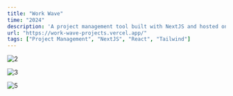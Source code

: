 ```yaml
---
title: "Work Wave"
time: "2024"
description: 'A project management tool built with NextJS and hosted on Vercel. Perfect for managing projects and tasks using kanban boards.'
url: "https://work-wave-projects.vercel.app/"
tags: ["Project Management", "NextJS", "React", "Tailwind"]
---
```


<Image 
  src="/projects/medium/landing.webp"
  alt="2"
  width={3062}
  height={2042}
  caption="Landing page of the project management tool. Users can login and create projects and tasks using kanban boards."
/>

<Image 
  src="/projects/medium/board-grids.webp"
  alt="3"
  width={2267}
  height={1280}
  caption="View of the boards that the user currently has, the boards are ordered by workspace."
/>

<Image 
  src="/projects/medium/board.webp"
  alt="5"
  width={5412}
  height={3246}
  caption="View of a board with tasks, the tasks are ordered by status and can be moved between them."
/>

